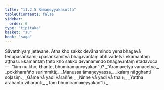 ```yaml
---
title: "11.2.5 Rāmaṇeyyakasutta"
tableOfContents: false
sidebar:
  order: 6
type: "tipitaka"
basket: "su"
book: "saga"
---
```



<DynamicBreadcrumb />

<Division number="261" book="saga">

<Paragraph number="1646" book="saga">
Sāvatthiyaṃ jetavane. Atha kho sakko devānamindo yena bhagavā tenupasaṅkami; upasaṅkamitvā bhagavantaṃ abhivādetvā ekamantaṃ aṭṭhāsi. Ekamantaṃ ṭhito kho sakko devānamindo bhagavantaṃ etadavoca—  “kiṃ nu kho, bhante, bhūmirāmaṇeyyakan”ti?
</Paragraph>

<Paragraph number="1647" type="verses" book="saga">
_“Ārāmacetyā vanacetyā,_  
_pokkharañño sunimmitā;_  
_Manussarāmaṇeyyassa,_  
_kalaṃ nāgghanti soḷasiṃ._  

</Paragraph>

<Paragraph number="1648" type="verses" book="saga">
_Gāme vā yadi vāraññe,_  
_Ninne vā yadi vā thale;_  
_Yattha arahanto viharanti,_  
_Taṃ bhūmirāmaṇeyyakan”ti._
</Paragraph>
</Division>